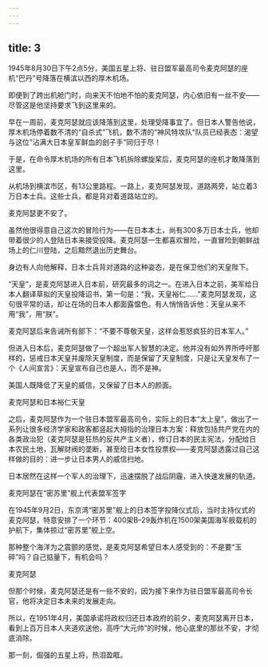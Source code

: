 ```yaml
---
---
---
```

title: 3
---



1945年8月30日下午2点5分，美国五星上将、驻日盟军最高司令麦克阿瑟的座机“巴丹”号降落在横滨以西的厚木机场。

即便到了跨出机舱门时，向来天不怕地不怕的麦克阿瑟，内心依旧有一丝不安——尽管这是他坚持要求飞到这里来的。

早在一周前，麦克阿瑟就应该降落到这里，处理受降事宜了。但日本人警告他说，厚木机场停着数不清的“自杀式”飞机，数不清的“神风特攻队”队员已经表态：渴望与这位“沾满大日本皇军鲜血的刽子手”同归于尽！

于是，在命令厚木机场的所有日本飞机拆除螺旋桨后，麦克阿瑟的座机才敢降落到这里。

从机场到横滨市区，有13公里路程。一路上，麦克阿瑟发现，道路两旁，站立着3万日本士兵。这些士兵，都是背对着道路站立的。

麦克阿瑟更不安了。

虽然他很得意自己这次的冒险行为——在日本本土，尚有300多万日本士兵，他却带着很少的人登陆日本来接受投降。麦克阿瑟一生都喜欢冒险，一直冒险到朝鲜战场上的仁川登陆，之后黯然退出历史舞台。

身边有人向他解释，日本士兵背对道路的这种姿态，是在保卫他们的天皇陛下。

“天皇”，是麦克阿瑟进入日本前，研究最多的词之一。在进入日本之前，美军给日本人翻译草拟的天皇投降诏书，第一句是：“我，天皇裕仁……”麦克阿瑟发现，这句很平常的话，却让在场的日本人都面露愠色。有人悄悄告诉他：天皇从来不用“我”，用“朕”。

麦克阿瑟后来告诫所有部下：“不要不尊敬天皇，这样会惹怒疯狂的日本军人。”

但进入日本后，麦克阿瑟做了一个超出军人智慧的决定。他并没有如外界所呼吁那样的，惩戒日本天皇并废除天皇制度，而是保留了天皇制度，只是让天皇发布了一个《人间宣言》：天皇宣布自己也是人，而不是神。

美国人既降低了天皇的威信，又保留了日本人的颜面。

麦克阿瑟和日本裕仁天皇



之后，麦克阿瑟作为一个驻日本盟军最高司令，实际上的日本“太上皇”，做出了一系列让很多经济学家和政客都竖起大拇指的治理日本方案：释放包括共产党在内的各类政治犯（麦克阿瑟是狂热的反共产主义者），修订日本的民主宪法，分配给日本农民土地，瓦解财阀的垄断，甚至给日本女性投票权——麦克阿瑟透露过自己这样做的目的：进一步让日本男人的威信扫地。

日本居然在这样一个军人的治理下，迅速摆脱了战后阴霾，进入快速发展的轨道。

麦克阿瑟在“密苏里”舰上代表盟军签字



在1945年9月2日，东京湾“密苏里”舰上的日本签字投降仪式后，当时主持仪式的麦克阿瑟，特意安排了一个环节：400架B–29轰炸机在1500架美国海军舰载机的护航下，集体掠过“密苏里”舰上空。

那种整个海洋为之震颤的感觉，是麦克阿瑟希望日本人感受到的：不是要“玉碎”吗？自己掂量下，有机会吗？

麦克阿瑟



但那个时候，麦克阿瑟还是有一些不安的，因为接下来作为驻日盟军最高司令长官，他将决定日本未来的发展走向。

所以，在1951年4月，美国承诺将政权归还日本政府的前夕，麦克阿瑟离开日本，看到上百万日本人夹道欢送他，高呼“大元帅”的时候，他心底里的那丝不安，才彻底消除。

那一刻，倔强的五星上将，热泪盈眶。